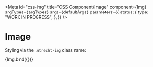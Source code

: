 <!-- @license CC0-1.0 -->


<Meta
  id="css-img"
  title="CSS Component/Image"
  component={Img}
  argTypes={argTypes}
  args={defaultArgs}
  parameters={{
    status: {
      type: "WORK IN PROGRESS",
    },
  }}
/>

# Image

Styling via the `.utrecht-img` class name:

<Canvas>
  <Story name="Default" args={exampleArgs}>
    {Img.bind({})}
  </Story>
</Canvas>

<ArgsTable story="Default" />
